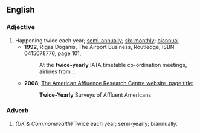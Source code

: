==English==

===Adjective===
{{en-adj|-}}

#Happening twice each year; [[semi-annually]]; [[six-monthly]]; [[biannual]]. 
#*'''1992''', Rigas Doganis, The Airport Business, Routledge, ISBN 0415078776, page 101, 
#*: At the '''twice-yearly''' IATA timetable co-ordination meetings, airlines from ...
#*'''2008''',  [[http://www.affluenceresearch.org/surveys.html|The American Affluence Research Centre website, page title:]]
#*:'''Twice-Yearly''' Surveys of Affluent Americans

===Adverb===
{{en-adv|-}}

# ''(UK & Commonwealth)''  Twice each year; semi-yearly; biannually.